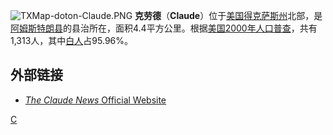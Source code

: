 [[File:TXMap-doton-Claude.PNG|right]]
'''克劳德'''（'''Claude'''）位于[[美国|美国]][[得克萨斯州|得克萨斯州]]北部，是[[阿姆斯特朗县_(得克萨斯州)|阿姆斯特朗县]]的县治所在，面积4.4平方公里。根据[[美国2000年人口普查|美国2000年人口普查]]，共有1,313人，其中[[白人|白人]]占95.96%。

==外部链接==
* [http://www.claudenews.com ''The Claude News'' Official Website]{{Wayback|url=http://www.claudenews.com/ |date=20181120113433 }}

{{Texas-stub}}

[[Category:得克萨斯州城市|C]]